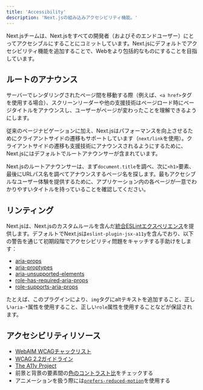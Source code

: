 ```yaml
---
title: 'Accessibility'
description: 'Next.jsの組み込みアクセシビリティ機能。'
---
```


Next.jsチームは、Next.jsをすべての開発者（およびそのエンドユーザー）にとってアクセシブルにすることにコミットしています。Next.jsにデフォルトでアクセシビリティ機能を追加することで、Webをより包括的なものにすることを目指しています。

## ルートのアナウンス

サーバーでレンダリングされたページ間を移動する際（例えば、`<a href>`タグを使用する場合）、スクリーンリーダーや他の支援技術はページロード時にページタイトルをアナウンスし、ユーザーがページが変わったことを理解できるようにします。

従来のページナビゲーションに加え、Next.jsはパフォーマンスを向上させるためにクライアントサイドの遷移もサポートしています（`next/link`を使用）。クライアントサイドの遷移も支援技術にアナウンスされるようにするために、Next.jsにはデフォルトでルートアナウンサーが含まれています。

Next.jsのルートアナウンサーは、まず`document.title`を調べ、次に`<h1>`要素、最後にURLパス名を調べてアナウンスするページ名を探します。最もアクセシブルなユーザー体験を提供するために、アプリケーション内の各ページが一意でわかりやすいタイトルを持っていることを確認してください。

## リンティング

Next.jsは、Next.jsのカスタムルールを含んだ[統合ESLintエクスペリエンス](https://nextjs.org/docs/canary/pages/building-your-application/configuring/eslint)を提供します。デフォルトでNext.jsは`eslint-plugin-jsx-a11y`を含んでおり、以下の警告を通じて初期段階でアクセシビリティ問題をキャッチする手助けをします：

- [aria-props](https://github.com/jsx-eslint/eslint-plugin-jsx-a11y/blob/HEAD/docs/rules/aria-props.md?rgh-link-date=2021-06-04T02%3A10%3A36Z)
- [aria-proptypes](https://github.com/jsx-eslint/eslint-plugin-jsx-a11y/blob/HEAD/docs/rules/aria-proptypes.md?rgh-link-date=2021-06-04T02%3A10%3A36Z)
- [aria-unsupported-elements](https://github.com/jsx-eslint/eslint-plugin-jsx-a11y/blob/HEAD/docs/rules/aria-unsupported-elements.md?rgh-link-date=2021-06-04T02%3A10%3A36Z)
- [role-has-required-aria-props](https://github.com/jsx-eslint/eslint-plugin-jsx-a11y/blob/HEAD/docs/rules/role-has-required-aria-props.md?rgh-link-date=2021-06-04T02%3A10%3A36Z)
- [role-supports-aria-props](https://github.com/jsx-eslint/eslint-plugin-jsx-a11y/blob/HEAD/docs/rules/role-supports-aria-props.md?rgh-link-date=2021-06-04T02%3A10%3A36Z)

たとえば、このプラグインにより、`img`タグにaltテキストを追加すること、正しい`aria-*`属性を使用すること、正しい`role`属性を使用することなどが保証されます。

## アクセシビリティリソース

- [WebAIM WCAGチャックリスト](https://webaim.org/standards/wcag/checklist)
- [WCAG 2.2ガイドライン](https://www.w3.org/TR/WCAG22/)
- [The A11y Project](https://www.a11yproject.com/)
- 前景と背景の要素間の[色のコントラスト比](https://developer.mozilla.org/docs/Web/Accessibility/Understanding_WCAG/Perceivable/Color_contrast)をチェックする
- アニメーションを扱う際には[`prefers-reduced-motion`](https://web.dev/prefers-reduced-motion/)を使用する

